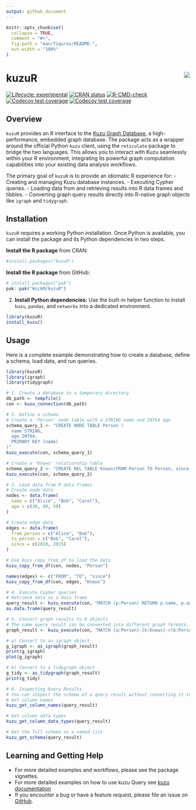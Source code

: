 ```yaml
---
output: github_document
---
```


<!-- README.md is generated from README.Rmd. Please edit that file -->

```r
knitr::opts_chunk$set(
  collapse = TRUE,
  comment = "#>",
  fig.path = "man/figures/README-",
  out.width = "100%"
)
```

# kuzuR <img src="man/figures/logo.png" align="right"/>

<!-- badges: start -->

[![Lifecycle: experimental](https://img.shields.io/badge/lifecycle-experimental-orange.svg)](https://lifecycle.r-lib.org/articles/stages.html#experimental) [![CRAN status](https://www.r-pkg.org/badges/version/kuzuR)](https://cran.r-project.org/package=kuzuR) [![R-CMD-check](https://github.com/WickM/kuzuR/actions/workflows/R-CMD-check.yaml/badge.svg)](https://github.com/WickM/kuzuR/actions/workflows/R-CMD-check.yaml) [![Codecov test coverage](https://codecov.io/gh/WickM/kuzuR/branch/main/graph/badge.svg)](https://app.codecov.io/gh/WickM/kuzuR) [![Codecov test coverage](https://codecov.io/gh/WickM/kuzuR/graph/badge.svg)](https://app.codecov.io/gh/WickM/kuzuR)

<!-- badges: end -->

## Overview

`kuzuR` provides an R interface to the [Kuzu Graph Database](https://kuzudb.github.io/docs/), a high-performance, embedded graph database. The package acts as a wrapper around the official Python `kuzu` client, using the `reticulate` package to bridge the two languages. This allows you to interact with Kuzu seamlessly within your R environment, integrating its powerful graph computation capabilities into your existing data analysis workflows.

The primary goal of `kuzuR` is to provide an idiomatic R experience for: - Creating and managing Kuzu database instances. - Executing Cypher queries. - Loading data from and retrieving results into R data frames and tibbles. - Converting graph query results directly into R-native graph objects like `igraph` and `tidygraph`.

## Installation

`kuzuR` requires a working Python installation. Once Python is available, you can install the package and its Python dependencies in two steps.

**Install the R package** from CRAN:

``` r
#install.packages("kuzuR")
```

**Install the R package** from GitHub:

``` r
# install.packages("pak")
pak::pak("WickM/kuzuR")
```

2.  **Install Python dependencies:** Use the built-in helper function to install `kuzu`, `pandas`, and `networkx` into a dedicated environment.

``` r
library(kuzuR)
install_kuzu()
```

## Usage

Here is a complete example demonstrating how to create a database, define a schema, load data, and run queries.

```r
library(kuzuR)
library(igraph)
library(tidygraph)

# 1. Create a database in a temporary directory
db_path <- tempfile()
con <- kuzu_connection(db_path)

# 2. Define a schema
# Create a 'Person' node table with a STRING name and INT64 age
schema_query_1 <- "CREATE NODE TABLE Person (
  name STRING,
  age INT64,
  PRIMARY KEY (name)
)"
kuzu_execute(con, schema_query_1)

# Create a 'Knows' relationship table
schema_query_2 <- "CREATE REL TABLE Knows(FROM Person TO Person, since INT64)"
kuzu_execute(con, schema_query_2)

# 3. Load data from R data frames
# Create node data
nodes <- data.frame(
  name = c("Alice", "Bob", "Carol"),
  age = c(30, 40, 50)
)

# Create edge data
edges <- data.frame(
  from_person = c("Alice", "Bob"),
  to_person = c("Bob", "Carol"),
  since = c(2010, 2015)
)

# Use kuzu_copy_from_df to load the data
kuzu_copy_from_df(con, nodes, "Person")

names(edges) <- c("FROM", "TO", "since")
kuzu_copy_from_df(con, edges, "Knows")

# 4. Execute Cypher queries
# Retrieve data as a data frame
query_result <- kuzu_execute(con, "MATCH (p:Person) RETURN p.name, p.age")
as.data.frame(query_result)

# 5. Convert graph results to R objects
# The same query result can be converted into different graph formats.
graph_result <- kuzu_execute(con, "MATCH (a:Person)-[k:Knows]->(b:Person) RETURN a, k, b")

# a) Convert to an igraph object
g_igraph <- as_igraph(graph_result)
print(g_igraph)
plot(g_igraph)

# b) Convert to a tidygraph object
g_tidy <- as_tidygraph(graph_result)
print(g_tidy)

# 6. Inspecting Query Results
# You can inspect the schema of a query result without converting it to a data frame.
# Get column names
kuzu_get_column_names(query_result)

# Get column data types
kuzu_get_column_data_types(query_result)

# Get the full schema as a named list
kuzu_get_schema(query_result)
```

## Learning and Getting Help

-   For more detailed examples and workflows, please see the package vignettes.
-   For more detailed examples on how to use kuzu Query see [kuzu documentation](https://kuzudb.github.io/docs/)
-   If you encounter a bug or have a feature request, please file an issue on [GitHub](https://github.com/WickM/kuzuR/issues).
